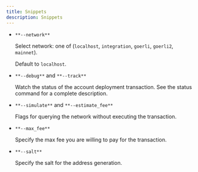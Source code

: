 ```yaml
---
title: Snippets
description: Snippets
---
```


* `**--network**`

  Select network: one of (`localhost`, `integration`, `goerli`, `goerli2`, `mainnet`).

  Default to `localhost`.

* `**--debug**` and `**--track**`

  Watch the status of the account deployment transaction. See the status command for a complete description.

* `**--simulate**` and `**--estimate_fee**`

  Flags for querying the network without executing the transaction.

* `**--max_fee**`

  Specify the max fee you are willing to pay for the transaction.

* `**--salt**`

  Specify the salt for the address generation.
